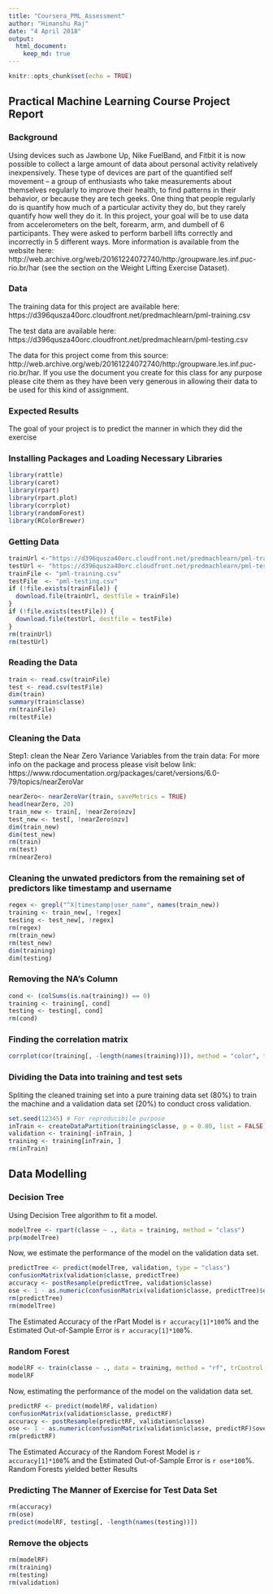 ```yaml
---
title: "Coursera_PML_Assessment"
author: "Himanshu Raj"
date: "4 April 2018"
output: 
  html_document:
    keep_md: true
---
```


```r
knitr::opts_chunk$set(echo = TRUE)
```

## Practical Machine Learning Course Project Report

### Background

Using devices such as Jawbone Up, Nike FuelBand, and Fitbit it is now possible to collect a large amount of data about personal activity relatively inexpensively. These type of devices are part of the quantified self movement – a group of enthusiasts who take measurements about themselves regularly to improve their health, to find patterns in their behavior, or because they are tech geeks. One thing that people regularly do is quantify how much of a particular activity they do, but they rarely quantify how well they do it. In this project, your goal will be to use data from accelerometers on the belt, forearm, arm, and dumbell of 6 participants. They were asked to perform barbell lifts correctly and incorrectly in 5 different ways. More information is available from the website here: http://web.archive.org/web/20161224072740/http:/groupware.les.inf.puc-rio.br/har (see the section on the Weight Lifting Exercise Dataset).

### Data

The training data for this project are available here:
https://d396qusza40orc.cloudfront.net/predmachlearn/pml-training.csv

The test data are available here:
https://d396qusza40orc.cloudfront.net/predmachlearn/pml-testing.csv

The data for this project come from this source: http://web.archive.org/web/20161224072740/http:/groupware.les.inf.puc-rio.br/har. If you use the document you create for this class for any purpose please cite them as they have been very generous in allowing their data to be used for this kind of assignment.

### Expected Results

The goal of your project is to predict the manner in which they did the exercise


### Installing Packages and Loading Necessary Libraries
```r
library(rattle)
library(caret)
library(rpart)
library(rpart.plot)
library(corrplot)
library(randomForest)
library(RColorBrewer)
```


### Getting Data
```r
trainUrl <-"https://d396qusza40orc.cloudfront.net/predmachlearn/pml-training.csv"
testUrl <- "https://d396qusza40orc.cloudfront.net/predmachlearn/pml-testing.csv"
trainFile <- "pml-training.csv"
testFile  <- "pml-testing.csv"
if (!file.exists(trainFile)) {
  download.file(trainUrl, destfile = trainFile)
}
if (!file.exists(testFile)) {
  download.file(testUrl, destfile = testFile)
}
rm(trainUrl)
rm(testUrl)
```

### Reading the Data

```r
train <- read.csv(trainFile)
test <- read.csv(testFile)
dim(train)
summary(train$classe)
rm(trainFile)
rm(testFile)
```

### Cleaning the Data

Step1:  clean the Near Zero Variance Variables from the train data:
For more info on the package and process please visit below link: https://www.rdocumentation.org/packages/caret/versions/6.0-79/topics/nearZeroVar

```r
nearZero<- nearZeroVar(train, saveMetrics = TRUE)
head(nearZero, 20)
train_new <- train[, !nearZero$nzv]
test_new <- test[, !nearZero$nzv]
dim(train_new)
dim(test_new)
rm(train)
rm(test)
rm(nearZero)
```

### Cleaning the unwated predictors from the remaining set of predictors like timestamp and username

```r
regex <- grepl("^X|timestamp|user_name", names(train_new))
training <- train_new[, !regex]
testing <- test_new[, !regex]
rm(regex)
rm(train_new)
rm(test_new)
dim(training)
dim(testing)
```

### Removing the NA's Column

```r
cond <- (colSums(is.na(training)) == 0)
training <- training[, cond]
testing <- testing[, cond]
rm(cond)
```

### Finding the correlation matrix

```r
corrplot(cor(training[, -length(names(training))]), method = "color", tl.cex = 0.5)
```

### Dividing the Data into training and test sets
Spliting the cleaned training set into a pure training data set (80%) to train the machine and a validation data set (20%) to conduct cross validation.

```r
set.seed(12345) # For reproducibile purpose
inTrain <- createDataPartition(training$classe, p = 0.80, list = FALSE)
validation <- training[-inTrain, ]
training <- training[inTrain, ]
rm(inTrain)
```

## Data Modelling 

### Decision Tree
Using Decision Tree algorithm to fit a model.

```r
modelTree <- rpart(classe ~ ., data = training, method = "class")
prp(modelTree)
```

Now, we estimate the performance of the model on the validation data set.

```r
predictTree <- predict(modelTree, validation, type = "class")
confusionMatrix(validation$classe, predictTree)
accuracy <- postResample(predictTree, validation$classe)
ose <- 1 - as.numeric(confusionMatrix(validation$classe, predictTree)$overall[1])
rm(predictTree)
rm(modelTree)
```

The Estimated Accuracy of the rPart Model is `r accuracy[1]*100`% and the Estimated Out-of-Sample Error is `r accuracy[1]*100`%.

### Random Forest

```r
modelRF <- train(classe ~ ., data = training, method = "rf", trControl = trainControl(method = "cv", 5), ntree = 250)
modelRF
```

Now, estimating the performance of the model on the validation data set.

```r
predictRF <- predict(modelRF, validation)
confusionMatrix(validation$classe, predictRF)
accuracy <- postResample(predictRF, validation$classe)
ose <- 1 - as.numeric(confusionMatrix(validation$classe, predictRF)$overall[1])
rm(predictRF)
```

The Estimated Accuracy of the Random Forest Model is `r accuracy[1]*100`% and the Estimated Out-of-Sample Error is `r ose*100`%.
Random Forests yielded better Results

### Predicting The Manner of Exercise for Test Data Set

```r
rm(accuracy)
rm(ose)
predict(modelRF, testing[, -length(names(testing))])
```

### Remove the objects

```r
rm(modelRF)
rm(training)
rm(testing)
rm(validation)
```
